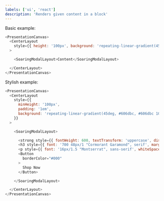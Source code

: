 ```yaml
---
labels: ['ui', 'react']
description: 'Renders given content in a block'
---
```



Basic example:
```js live
<PresentationCanvas>
  <CenterLayout
    style={{ height: '100px', background: 'repeating-linear-gradient(45deg, #606dbc, #606dbc 10px, #465298 10px, #465298 20px)' }}
  >

    <SoaringModalLayout>Content</SoaringModalLayout>

  </CenterLayout>
</PresentationCanvas>
```

Stylish example:
```js live
<PresentationCanvas>
  <CenterLayout
    style={{
      minHeight: '100px',
      padding: '1em',
      background: 'repeating-linear-gradient(45deg, #606dbc, #606dbc 10px, #465298 10px, #465298 20px)'
    }}
  >

    <SoaringModalLayout>

      <strong style={{ fontWeight: 600, textTransform: 'uppercase', display: 'block', letterSpacing: '2px', margin: '0px 0 10px', font: '14px/1.3 "Montserrat", sans-serif' }}>MINISUBLINER</strong>
      <h3 style={{ font: '700 48px/1 "Cormorant Garamond", serif', margin: '0 0 15px' }}>SAVOR <span>the <br /></span> MOMENTS</h3>
      <p style={{ font: '16px/1.5 "Montserrat", sans-serif', whiteSpace: 'break-spaces', marginBottom: '20px' }}>Lorem ipsum dolor sit amet, consectetur adipiscing elit. At eget iaculis eget eget neque.</p>
      <Button
        borderColor="#000"
      >
        Shop Now
      </Button>

    </SoaringModalLayout>

  </CenterLayout>
</PresentationCanvas>
```
